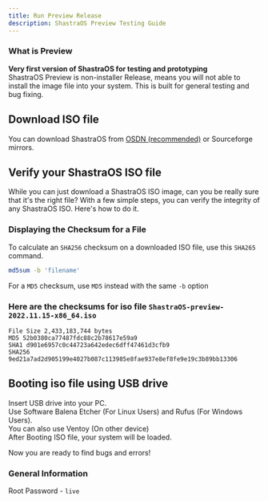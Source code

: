 ```yaml
---
title: Run Preview Release
description: ShastraOS Preview Testing Guide
---
```


### What is Preview
**Very first version of ShastraOS for testing and prototyping**\
ShastraOS Preview is non-installer Release, means you will not able to install the image file into your system. This is built for general testing and bug fixing.

## Download ISO file
You can download ShastraOS from [OSDN (recommended)](https://osdn.net/projects/shastraos/downloads/77132/ShastraOS-preview-2022.11.15-x86_64.iso/) or Sourceforge mirrors.

## Verify your ShastraOS ISO file
While you can just download a ShastraOS ISO image, can you be really sure that it's the right file? With a few simple steps, you can verify the integrity of any ShastraOS ISO. Here's how to do it.

### Displaying the Checksum for a File
To calculate an `SHA256` checksum on a downloaded ISO file, use this `SHA265` command.
```bash
md5sum -b 'filename'
```
For a `MD5` checksum, use `MD5` instead with the same `-b` option

### Here are the checksums for iso file `ShastraOS-preview-2022.11.15-x86_64.iso`

`File Size 2,433,183,744 bytes`\
`MD5 52b0380ca77487fdc88c2b78617e59a9`\
`SHA1 d901e6957c0c44723a642edec6dff47461d3cfb9`\
`SHA256 9ed21a7ad2d905199e4027b087c113985e8fae937e8ef8fe9e19c3b89bb13306`

## Booting iso file using USB drive
Insert USB drive into your PC.\
Use Software Balena Etcher (For Linux Users) and Rufus (For Windows Users).\
You can also use Ventoy (On other device)\
After Booting ISO file, your system will be loaded.

Now you are ready to find bugs and errors!

### General Information
Root Password - `live`
